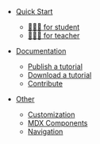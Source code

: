 - [Quick Start](/quick-start)
    - [👩🏽‍🎓 for student](/quick-start-student)
    - [👩🏻‍🏫 for teacher](/quick-start-teacher)

- [Documentation](/documentation)
    - [Publish a tutorial](/how-to-publish)
    - [Download a tutorial](/how-to-download)
    - [Contribute](/contributing)

- [Other](/customization)
    - [Customization](/customization/)
    - [MDX Components](/mdx-components/)
    - [Navigation](/navigation/)
